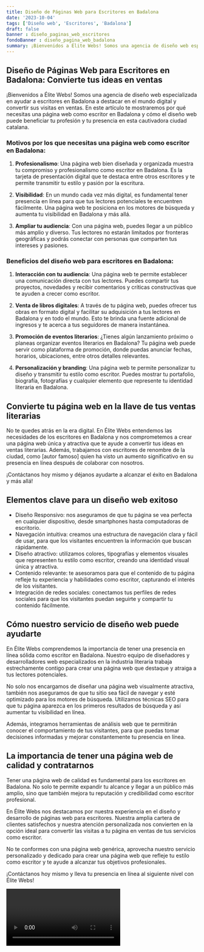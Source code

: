 ```yaml
---
title: Diseño de Páginas Web para Escritores en Badalona
date: '2023-10-04'
tags: ['Diseño web', 'Escritores', 'Badalona']
draft: false
banner : diseño_paginas_web_escritores
fondoBanner : diseño_pagina_web_badalona
summary: ¡Bienvenidos a Élite Webs! Somos una agencia de diseño web especializada en ayudar a escritores en Badalona a destacar en el mundo digital y convertir sus visitas en ventas. En este artículo te mostraremos por qué necesitas una página web como escritor en Badalona y cómo el diseño web puede beneficiar tu profesión y tu presencia en esta cautivadora ciudad catalana.
---
```


## Diseño de Páginas Web para Escritores en Badalona: Convierte tus ideas en ventas

¡Bienvenidos a Élite Webs! Somos una agencia de diseño web especializada en ayudar a escritores en Badalona a destacar en el mundo digital y convertir sus visitas en ventas. En este artículo te mostraremos por qué necesitas una página web como escritor en Badalona y cómo el diseño web puede beneficiar tu profesión y tu presencia en esta cautivadora ciudad catalana.

### Motivos por los que necesitas una página web como escritor en Badalona:

1. **Profesionalismo**: Una página web bien diseñada y organizada muestra tu compromiso y profesionalismo como escritor en Badalona. Es la tarjeta de presentación digital que te destaca entre otros escritores y te permite transmitir tu estilo y pasión por la escritura.

2. **Visibilidad**: En un mundo cada vez más digital, es fundamental tener presencia en línea para que tus lectores potenciales te encuentren fácilmente. Una página web te posiciona en los motores de búsqueda y aumenta tu visibilidad en Badalona y más allá.

3. **Ampliar tu audiencia**: Con una página web, puedes llegar a un público más amplio y diverso. Tus lectores no estarán limitados por fronteras geográficas y podrás conectar con personas que comparten tus intereses y pasiones.

### Beneficios del diseño web para escritores en Badalona:

1. **Interacción con tu audiencia**: Una página web te permite establecer una comunicación directa con tus lectores. Puedes compartir tus proyectos, novedades y recibir comentarios y críticas constructivas que te ayuden a crecer como escritor.

2. **Venta de libros digitales**: A través de tu página web, puedes ofrecer tus obras en formato digital y facilitar su adquisición a tus lectores en Badalona y en todo el mundo. Esto te brinda una fuente adicional de ingresos y te acerca a tus seguidores de manera instantánea.

3. **Promoción de eventos literarios**: ¿Tienes algún lanzamiento próximo o planeas organizar eventos literarios en Badalona? Tu página web puede servir como plataforma de promoción, donde puedas anunciar fechas, horarios, ubicaciones, entre otros detalles relevantes.

4. **Personalización y branding**: Una página web te permite personalizar tu diseño y transmitir tu estilo como escritor. Puedes mostrar tu portafolio, biografía, fotografías y cualquier elemento que represente tu identidad literaria en Badalona.

## Convierte tu página web en la llave de tus ventas literarias

No te quedes atrás en la era digital. En Élite Webs entendemos las necesidades de los escritores en Badalona y nos comprometemos a crear una página web única y atractiva que te ayude a convertir tus ideas en ventas literarias. Además, trabajamos con escritores de renombre de la ciudad, como [autor famoso] quien ha visto un aumento significativo en su presencia en línea después de colaborar con nosotros.

¡Contáctanos hoy mismo y déjanos ayudarte a alcanzar el éxito en Badalona y más allá!

<GifSeo />

<Cta />

## Elementos clave para un diseño web exitoso

- Diseño Responsivo: nos aseguramos de que tu página se vea perfecta en cualquier dispositivo, desde smartphones hasta computadoras de escritorio.
- Navegación intuitiva: creamos una estructura de navegación clara y fácil de usar, para que los visitantes encuentren la información que buscan rápidamente.
- Diseño atractivo: utilizamos colores, tipografías y elementos visuales que representen tu estilo como escritor, creando una identidad visual única y atractiva.
- Contenido relevante: te asesoramos para que el contenido de tu página refleje tu experiencia y habilidades como escritor, capturando el interés de los visitantes.
- Integración de redes sociales: conectamos tus perfiles de redes sociales para que los visitantes puedan seguirte y compartir tu contenido fácilmente.

## Cómo nuestro servicio de diseño web puede ayudarte

En Élite Webs comprendemos la importancia de tener una presencia en línea sólida como escritor en Badalona. Nuestro equipo de diseñadores y desarrolladores web especializados en la industria literaria trabaja estrechamente contigo para crear una página web que destaque y atraiga a tus lectores potenciales.

No solo nos encargamos de diseñar una página web visualmente atractiva, también nos aseguramos de que tu sitio sea fácil de navegar y esté optimizado para los motores de búsqueda. Utilizamos técnicas SEO para que tu página aparezca en los primeros resultados de búsqueda y así aumentar tu visibilidad en línea.

Además, integramos herramientas de análisis web que te permitirán conocer el comportamiento de tus visitantes, para que puedas tomar decisiones informadas y mejorar constantemente tu presencia en línea.

## La importancia de tener una página web de calidad y contratarnos

Tener una página web de calidad es fundamental para los escritores en Badalona. No solo te permite expandir tu alcance y llegar a un público más amplio, sino que también mejora tu reputación y credibilidad como escritor profesional.

En Élite Webs nos destacamos por nuestra experiencia en el diseño y desarrollo de páginas web para escritores. Nuestra amplia cartera de clientes satisfechos y nuestra atención personalizada nos convierten en la opción ideal para convertir las visitas a tu página en ventas de tus servicios como escritor.

No te conformes con una página web genérica, aprovecha nuestro servicio personalizado y dedicado para crear una página web que refleje tu estilo como escritor y te ayude a alcanzar tus objetivos profesionales.

¡Contáctanos hoy mismo y lleva tu presencia en línea al siguiente nivel con Élite Webs!

<Video />

<CtaBot job='Escritores' city='Badalona'/>

<Gmaps query='Badalona+españa+maps' />
